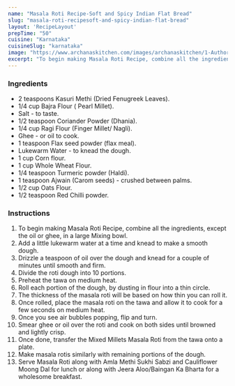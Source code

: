 ---
name: "Masala Roti Recipe-Soft and Spicy Indian Flat Bread"
slug: "masala-roti-recipesoft-and-spicy-indian-flat-bread"
layout: 'RecipeLayout'
prepTime: "50"
cuisine: "Karnataka"
cuisineSlug: "karnataka"
image: "https://www.archanaskitchen.com/images/archanaskitchen/1-Author/Nithya_Anantham/soft-and-spicy-masala-roti.jpg"
excerpt: "To begin making Masala Roti Recipe, combine all the ingredients, except the oil or ghee,  in a large Mixing bowl"
---

### Ingredients

- 2 teaspoons Kasuri Methi (Dried Fenugreek Leaves).
- 1/4 cup Bajra Flour ( Pearl Millet).
- Salt - to taste.
- 1/2 teaspoon Coriander Powder (Dhania).
- 1/4 cup Ragi Flour (Finger Millet/ Nagli).
- Ghee - or oil to cook.
- 1 teaspoon Flax seed powder (flax meal).
- Lukewarm Water - to knead the dough.
- 1 cup Corn flour.
- 1 cup Whole Wheat Flour.
- 1/4 teaspoon Turmeric powder (Haldi).
- 1 teaspoon Ajwain (Carom seeds) - crushed between palms.
- 1/2 cup Oats Flour.
- 1/2 teaspoon Red Chilli powder.

### Instructions

1. To begin making Masala Roti Recipe, combine all the ingredients, except the oil or ghee,  in a large Mixing bowl.
1. Add a little lukewarm water at a time and knead to make a smooth dough.
1. Drizzle a teaspoon of oil over the dough and knead for a couple of minutes until smooth and firm.
1. Divide the roti dough into 10 portions.
1. Preheat the tawa on medium heat.
1. Roll each portion of the dough, by dusting in flour into a thin circle.
1. The thickness of the masala roti will be based on how thin you can roll it.
1. Once rolled, place the masala roti on the tawa and allow it to cook for a few seconds on medium heat.
1. Once you see air bubbles popping, flip and turn.
1. Smear ghee or oil over the roti and cook on both sides until browned and lightly crisp.
1. Once done, transfer the Mixed Millets Masala Roti from the tawa onto a plate.
1. Make masala rotis similarly with remaining portions of the dough.
1. Serve Masala Roti along with Amla Methi Sukhi Sabzi and Cauliflower Moong Dal for lunch or along with Jeera Aloo/Baingan Ka Bharta for a wholesome breakfast.
